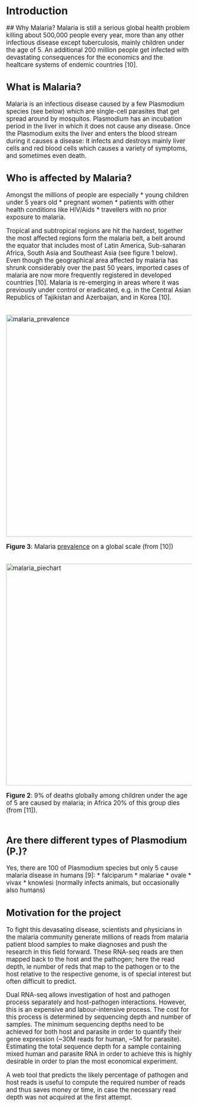 # Introduction

<big>
## Why Malaria?
Malaria is still a serious global health problem killing about 500,000 people every year, more than any other infectious disease except tuberculosis, mainly children under the age of 5. An additional 200 million people get infected with devastating consequences for the economics and the healtcare systems of endemic countries [10].

## What is Malaria?
Malaria is an infectious disease caused by a few Plasmodium species (see below) which are single-cell parasites that get spread around by mosquitos.
Plasmodium has an incubation period in the liver in which it does not cause any disease. Once the Plasmodium exits the liver and enters the blood stream during it causes a disease: It infects and destroys mainly liver cells and red blood cells which causes a variety of symptoms, and sometimes even death.

## Who is affected by Malaria?
Amongst the millions of people are especially
* young children under 5 years old
* pregnant women
* patients with other health conditions like HIV/Aids
* travellers with no prior exposure to malaria.

Tropical and subtropical regions are hit the hardest, together the most affected regions form the malaria belt, a belt around the equator that includes most of Latin America, Sub-saharan Africa, South Asia and Southeast Asia (see figure 1 below). Even though the geographical area affected by malaria has shrunk considerably over the past 50 years, imported cases of malaria are now more frequently registered in developed countries [10]. Malaria is re-emerging in areas where it was previously under control or eradicated, e.g. in the Central Asian Republics of Tajikistan and Azerbaijan, and in Korea [10].
<br>
</br>
<p>
    <img src="../img/malaria_prevalence.png" alt="malaria_prevalence" width="600px"/>
</p>
**Figure 3**: Malaria [prevalence](https://www.nobelprize.org/educational/medicine/malaria/readmore/global.html "the proportion of a population that at some point in their life have experienced this disease") on a global scale (from [10]) 
<br>
</br>
<p>
    <img src="../img/malaria_piechart.png" alt="malaria_piechart" width="600px"/>
</p>
**Figure 2**: 9% of deaths globally among children under the age of 5 are caused by malaria; in Africa 20% of this group dies (from [11]). 
<br>
</br>
<!---
![malaria_prevalence](../img/malaria_prevalence.png)  

**Figure 3**: Malaria [prevalence](https://www.nobelprize.org/educational/medicine/malaria/readmore/global.html "the proportion of a population that at some point in their life have experienced this disease") on a global scale (from [10]) 
 
 
![malaria_piechart](../img/malaria_piechart.png) 
**Figure 2**: 9% of deaths globally among children under the age of 5 are caused by malaria; in Africa 20% of this group dies (from [11]). 
--->

## Are there different types of Plasmodium (P.)?
Yes, there are 100 of Plasmodium species but only 5 cause malaria disease in humans [9]:
* falciparum
* malariae
* ovale
* vivax
* knowlesi (normally infects animals, but occasionally also humans)


## Motivation for the project

To fight this devasating disease, scientists and physicians in the malaria community generate millions of reads from malaria patient blood samples to make diagnoses and push the research in this field forward. These RNA-seq reads are then mapped back to the host and the pathogen; here the read depth, ie number of reds that map to the pathogen or to the host relative to the respective genome, is of special interest but often difficult to predict.

Dual RNA-seq allows investigation of host and pathogen process separately and host-pathogen interactions.
However, this is an expensive and labour-intensive process.
The cost for this process is determined by sequencing depth and number of samples.
The minimum sequencing depths need to be achieved for both host and parasite in order to quantify their gene expression (~30M reads for human, ~5M for parasite).
Estimating the total sequence depth for a sample containing mixed human and parasite RNA in order to achieve this is highly desirable in order to plan the most economical experiment. 

A web tool that predicts the likely percentage of pathogen and host reads is useful to compute the required number of reads and thus saves money or time, in case the necessary read depth was not acquired at the first attempt. 
</big>
